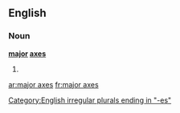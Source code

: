 ==English==

===Noun===
'''[[major]] [[axes]]'''

# {{plural of|major axis}}

[[Category:English irregular plurals ending in "-es"]]

[[ar:major axes]]
[[fr:major axes]]